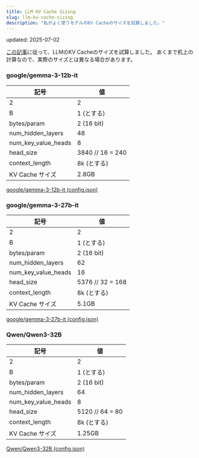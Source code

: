 ```yaml
---
title: LLM KV Cache Sizing
slug: llm-kv-cache-sizing
description: "私がよく使うモデルのKV Cacheのサイズを試算しました。"
---
```


updated: 2025-07-02


[この記事](/blog/2025/05/llm-kv-cache-size/)に従って、LLMのKV Cacheのサイズを試算しました。
あくまで机上の計算なので、実際のサイズとは異なる場合があります。


### google/gemma-3-12b-it

| 記号                | 値               |
|---------------------|------------------|
| 2                   | 2                |
| B                   | 1 (とする)       |
| bytes/param         | 2 (16 bit)       |
| num_hidden_layers   | 48               |
| num_key_value_heads | 8                |
| head_size           | 3840 // 16 = 240 |
| context_length      | 8k (とする)      |
| KV Cache サイズ     | 2.8GB            |

[google/gemma-3-12b-it (config.json)](https://huggingface.co/google/gemma-3-12b-it/blob/main/config.json)


### google/gemma-3-27b-it

| 記号                | 値               |
|---------------------|------------------|
| 2                   | 2                |
| B                   | 1 (とする)       |
| bytes/param         | 2 (16 bit)       |
| num_hidden_layers   | 62               |
| num_key_value_heads | 16               |
| head_size           | 5376 // 32 = 168 |
| context_length      | 8k (とする)      |
| KV Cache サイズ     | 5.1GB            |

[google/gemma-3-27b-it (config.json)](https://huggingface.co/google/gemma-3-27b-it/blob/main/config.json)


### Qwen/Qwen3-32B

| 記号                | 値              |
|---------------------|-----------------|
| 2                   | 2               |
| B                   | 1 (とする)      |
| bytes/param         | 2 (16 bit)      |
| num_hidden_layers   | 64              |
| num_key_value_heads | 8               |
| head_size           | 5120 // 64 = 80 |
| context_length      | 8k (とする)     |
| KV Cache サイズ     | 1.25GB          |

[Qwen/Qwen3-32B (config.json)](https://huggingface.co/Qwen/Qwen3-32B/blob/main/config.json)
